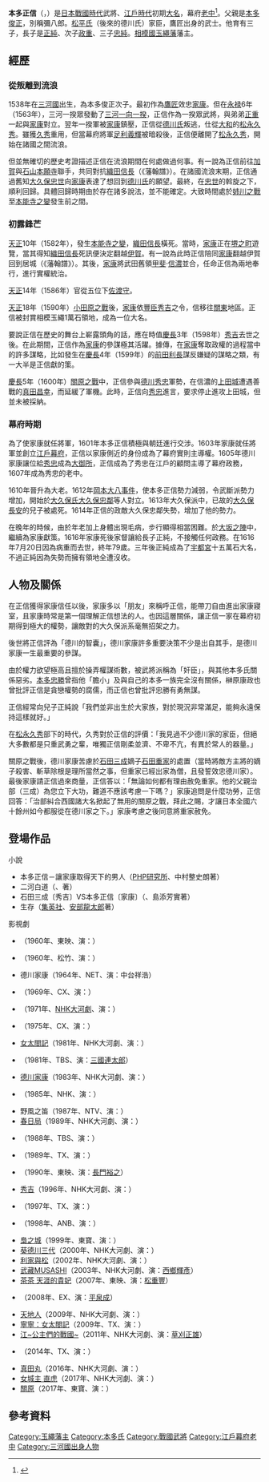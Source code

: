 {{Infobox officeholder
| name               = 本多正信
| image              = Honda Masanobu02.JPG
| caption            = 
| office            = {{link-ja|玉繩藩|玉縄藩}}藩主
| term_start        = 1590年
| term_end          = 1616年
|predecessor        = {{small|新設}}
| successor         = 空缺{{small|（下一任：{{link-ja|松平正綱|松平正綱}}）}}

| office1            = [[江戶幕府|江戶幕府]][[老中|老中]]
| term_start1        = 1600年
| term_end1          = 1615年
|predecessor1        = 
| successor1         = 

| birth_name         = 	
| birth_date         = 1538年<br>（[[天文_(後奈良天皇)|天文]]7年）
| birth_place        = 
| death_date         = {{death date and age|1616|7|20|1538}}<br>（[[元和_(日本)|元和]]2年6月7日）
| death_place        = 
| module             = {{日本武士|child=yes
|時代= [[戰國時代_(日本)|戰國時代]] - [[江戸時代|江戸時代]]前期 
|出生日期= 天文7年（1538年）
|出生地點= [[三河國|三河國]]
|逝世日期=元和2年6月7日（1616年7月20日）  
|逝世地點= 
|假名= 
|羅馬字= 
|幼名= 
|改名=弥八郎（假名）、正保、正信 
|别名= 正行、本多佐渡
|諡号= 
|神号= 
|戒名=善德納誨院 
|洗禮名= 
|墓所= 龍谷山本願寺
|朝廷官位=從五位下佐渡守 
|幕府職位= 江戶幕府關東總奉行、老中
|主君=德川家康→松永久秀→德川家康 
|藩= 相模国玉繩藩主
|氏族= 本多氏
|父= 本多俊正
|養父= 
|養母= 
|兄弟= 正信、正重
|姐妹= 
|正室= 毒林尼（戒名 釋屋妙受大姉）
|側室= 
|子=正純、政重、忠純 
|女= 
|養子= 
|養女= 
 }}
}}
'''本多正信'''（{{jpn|j=本多 正信|kana=ほんだ まさのぶ|rm=Honda Masanobu}}，{{bd|1538年||1616年|7月20日|catIdx=Honda, Masanobu}}）是[[日本|日本]][[战国时代_(日本)|戰國時代]]武將、[[江戶時代|江戶時代]]初期[[大名_(稱謂)|大名]]，幕府[[老中|老中]]<ref>{{cite book|title=The Cambridge History of Japan|author=John Whitney Hall|publisher=劍橋大學出版社|year=1999|pages=494|id=ISBN 978-0-521-22354-6}}</ref>。父親是[[本多俊正|本多俊正]]，別稱彌八郎。[[德川氏|松平氏]]（後來的德川氏）家臣，鷹匠出身的武士。他育有三子，長子是[[本多正純|正純]]、次子[[本多政重|政重]]、三子[[本多忠純|忠純]]。[[相模國|相模國]][[玉繩藩|玉繩藩]]藩主。

==經歷==
===從叛離到流浪===
1538年在[[三河國|三河國]]出生，為本多俊正次子。最初作為[[鷹匠|鷹匠]]效忠[[德川家康|家康]]。但在[[永禄|永禄]]6年（1563年），三河一揆眾發動了[[三河一向一揆|三河一向一揆]]，正信作為一揆眾武將，與弟弟[[本多正重|正重]]一起與[[德川家康|家康]]對立。翌年一揆軍被[[德川家康|家康]]鎮壓，正信從[[德川氏|德川氏]]叛逃，仕從[[大和國|大和]]的[[松永久秀|松永久秀]]。雖獲[[松永久秀|久秀]]重用，但當幕府將軍[[足利義輝|足利義輝]]被暗殺後，正信便離開了[[松永久秀|松永久秀]]，開始在諸國之間流浪。

但並無確切的歷史考證描述正信在流浪期間在何處做過何事。有一說為正信前往[[加賀國|加賀]]與[[石山本願寺|石山本願寺]]聯手，共同對抗[[織田信長|織田信長]]（《藩翰譜》）。在諸國流浪末期，正信通過舊知[[大久保忠世|大久保忠世]]向[[德川家康|家康]]表達了想回到[[德川氏|德川氏]]的願望。最終，在[[大久保忠世|忠世]]的斡旋之下，順利回歸。具體回歸時期由於存在諸多說法，並不能確定。大致時間處於[[姉川之戰|姉川之戰]]至[[本能寺之變|本能寺之變]]發生前之間。

===初露鋒芒===
[[天正_(日本)|天正]]10年（1582年），發生[[本能寺之變|本能寺之變]]，[[織田信長|織田信長]]橫死。當時，[[德川家康|家康]]正在[[堺|堺之町]]遊覽，當其得知[[織田信長|織田信長]]死訊便決定翻越[[伊賀國|伊賀]]。有一說為此時正信陪同[[德川家康|家康]]翻越伊賀回到居城（《藩翰譜》）。其後，[[德川家康|家康]]將武田舊領[[甲斐|甲斐]]·[[信濃|信濃]]並合，任命正信為兩地奉行，進行實權統治。

[[天正_(日本)|天正]]14年（1586年）官從五位下[[佐渡守|佐渡守]]。

[[天正_(日本)|天正]]18年（1590年）[[小田原之戰|小田原之戰]]後，[[德川家康|家康]]依[[豐臣秀吉|豐臣秀吉]]之令，信移往[[关东地方|關東]]地區。正信被封賞相模玉繩1萬石領地，成為一位大名。

要說正信在歷史的舞台上嶄露頭角的話，應在時值[[慶長|慶長]]3年（1598年）[[豐臣秀吉|秀吉]]去世之後。在此期間，正信作為[[德川家康|家康]]的參謀極其活躍。據傳，在[[德川家康|家康]]奪取政權的過程當中的許多謀略，比如發生在[[慶長|慶長]]4年（1599年）的[[前田利長|前田利長]]謀反嫌疑的謀略之類，有一大半是正信獻的策。

[[慶長|慶長]]5年（1600年）[[關原之戰|關原之戰]]中，正信參與[[德川秀忠|德川秀忠]]軍勢，在信濃的[[上田城|上田城]]遭遇善戰的[[真田昌幸|真田昌幸]]，而延緩了軍機。此時，正信向[[德川秀忠|秀忠]]進言，要求停止進攻上田城，但並未被採納。

===幕府時期===

為了使家康就任將軍，1601年本多正信積極與朝廷進行交涉。1603年家康就任將軍並創立[[江戶幕府|江戶幕府]]，正信以家康側近的身份成為了幕府實則主導權。1605年德川家康讓位給[[德川秀忠|秀忠]]成為[[大御所|大御所]]，正信成為了秀忠在江戶的顧問主導了幕府政務，1607年成為秀忠的老中。

1610年晉升為大老。1612年[[岡本大八事件|岡本大八事件]]，使本多正信勢力減弱，令武斷派勢力增加，開始於[[大久保氏|大久保氏]][[大久保忠鄰|大久保忠鄰]]等人對立。1613年大久保派中，已故的[[大久保長安|大久保長安]]的兒子被處死。1614年正信的政敵大久保忠鄰失勢，增加了他的勢力。

在晚年的時候，由於年老加上身體出現毛病，步行顯得相當困難。於[[大坂之陣|大坂之陣]]中，繼續為家康獻策。1616年家康死後家督讓給長子正純，不接觸任何政務。在1616年7月20日因為病重而去世，終年79歲。三年後正純成為了[[宇都宮藩|宇都宮]]十五萬石大名，不過正純因為失勢而擁有領地全遭沒收。

==人物及關係==
在正信獲得家康信任以後，家康多以「朋友」來稱呼正信，能帶刀自由進出家康寢室，且家康時常是第一個理解正信想法的人。也因這層關係，讓正信一家在幕府初期得到極大的權勢，讓敵對的大久保派系毫無招架之力。

後世將正信評為「德川的智囊」，德川家康許多重要決策不少是出自其手，是德川家康一生最重要的參謀。

由於權力欲望極高且擅於操弄權謀術數，被武將派稱為「奸臣」，與其他本多氏關係惡劣。[[本多忠勝|本多忠勝]]曾指他「膽小」及與自己的本多一族完全沒有關係，榊原康政也曾批評正信是貪戀權勢的腐儒，而正信也曾批評忠勝有勇無謀。

正信經常向兒子正純說「我們並非出生於大家族，對於現況非常滿足，能夠永遠保持這樣就好。」

在[[松永久秀|松永久秀]]部下的時代，久秀對於正信的評價：「我見過不少德川家的家臣，但絕大多數都是只重武勇之輩，唯獨正信剛柔並濟、不卑不亢，有異於常人的器量。」

關原之戰後，德川家康苦慮於[[石田三成|石田三成]]嫡子[[石田重家|石田重家]]的處置（當時將敵方主將的嫡子殺害、斬草除根是理所當然之事，但重家已經出家為僧，且發誓效忠德川家）。最後家康請正信過來商量，正信答以：「無論如何都有理由赦免重家。他的父親治部（三成）為您立下大功，難道不應該考慮一下嗎？」家康追問是什麼功勞，正信回答：「治部糾合西國諸大名掀起了無用的關原之戰，拜此之賜，才讓日本全國六十餘州如今都服從在德川家之下。」家康考慮之後同意將重家赦免。

== 登場作品 ==
;小說
*本多正信－讓家康取得天下的男人（[[PHP研究所|PHP研究所]]、中村整史朗著）
*二河白道（{{tsl|ja|実業之日本社|實業之日本社}}、{{tsl|ja|羽太雄平}}著）
*石田三成〔秀吉〕VS本多正信〔家康〕（{{tsl|ja|文芸社|文藝社}}、島添芳實著）
*生存（[[集英社|集英社]]、[[安部龍太郎|安部龍太郎]]著）

;影視劇
*{{tsl|ja|酒と女と槍|酒與女與槍}}（1960年、東映、演：{{tsl|ja|須賀不二夫}}）
*{{tsl|ja|敵は本能寺にあり#映画|敵在本能寺}}（1960年、松竹、演：{{tsl|ja|海江田譲二|海江田讓二}}）
*德川家康（1964年、NET、演：中台祥浩）
*{{tsl|ja|徳川秀忠の妻|德川秀忠之妻}}（1969年、CX、演：{{tsl|ja|玉川伊佐男}}）
*{{tsl|ja|春の坂道|春之坂道}}（1971年、[[NHK大河劇|NHK大河劇]]、演：{{tsl|ja|巖金四郎}}）
*{{tsl|ja|宮本武蔵 (1975年のテレビドラマ)|宮本武藏 (1975年電視劇)|宮本武藏}}（1975年、CX、演：{{tsl|ja|玉生司朗}}）
*[[女太閤記|女太閤記]]（1981年、NHK大河劇、演：{{tsl|ja|神山繁}}）
*{{tsl|ja|関ヶ原 (テレビドラマ)|關原 (電視劇)|關原}}（1981年、TBS、演：[[三國連太郎|三國連太郎]]）
*[[德川家康_(大河劇)|德川家康]]（1983年、NHK大河劇、演：{{tsl|ja|内藤武敏|內藤武敏}}）
*{{tsl|ja|真田太平記 (テレビドラマ)|真田太平記 (電視劇)|真田太平記}}（1985年、NHK、演：{{tsl|ja|田中明夫}}）
*野風之笛（1987年、NTV、演：{{tsl|ja|井上昭文}}）
*[[春日局_(大河劇)|春日局]]（1989年、NHK大河劇、演：{{tsl|ja|早崎文司}}）
*{{tsl|ja|徳川家康 (1988年のテレビドラマ)|德川家康 (1988年電視劇)|德川家康}}（1988年、TBS、演：{{tsl|ja|伊吹剛}}）
*{{tsl|ja|風雲!真田幸村}}（1989年、TX、演：{{tsl|ja|菅貫太郎}}）
*{{tsl|ja|女帝 春日局}}（1990年、東映、演：[[長門裕之|長門裕之]]）
*[[秀吉_(大河劇)|秀吉]]（1996年、NHK大河劇、演：{{tsl|ja|宍戸錠|宍戶錠}}）
*{{tsl|ja|徳川の女|德川之女}}（1997年、TX、演：{{tsl|ja|峰岸徹}}）
*{{tsl|ja|影武者徳川家康#テレビドラマ (1998年・テレビ朝日版)|影武者德川家康 (1998年朝日電視台版)|影武者德川家康}}（1998年、ANB、演：{{tsl|ja|名古屋章}}）
*[[梟之城#梟之城_owl's_castle|梟之城]]（1999年、東寶、演：{{tsl|ja|益富信孝}}）
*[[葵德川三代|葵德川三代]]（2000年、NHK大河劇、演：{{tsl|ja|神山繁}}）
*[[利家與松|利家與松]]（2002年、NHK大河劇、演：{{tsl|ja|中根徹}}）
*[[武藏MUSASHI|武藏MUSASHI]]（2003年、NHK大河劇、演：[[西鄉輝彥|西鄉輝彥]]）
*[[茶茶_天涯的貴妃|茶茶 天涯的貴妃]]（2007年、東映、演：[[松重豐|松重豐]]）
*{{tsl|ja|徳川家康と三人の女|德川家康與三個女子}}（2008年、EX、演：[[平泉成|平泉成]]）
*[[天地人_(大河劇)|天地人]]（2009年、NHK大河劇、演：{{tsl|ja|松山政路}}）
*[[寧寧：女太閤記|寧寧：女太閤記]]（2009年、TX、演：{{tsl|ja|名高達男}}）
*[[江~公主們的戰國~|江~公主們的戰國~]]（2011年、NHK大河劇、演：[[草刈正雄|草刈正雄]]）
*{{tsl|ja|影武者徳川家康#テレビドラマ (2014年・テレビ東京「新春ワイド時代劇」)|影武者德川家康 (2014年東京電視台新春大時代劇)|影武者德川家康}}（2014年、TX、演：{{tsl|ja|目黒祐樹|目黑祐樹}}）
*[[真田丸_(大河劇)|真田丸]]（2016年、NHK大河劇、演：{{tsl|ja|近藤正臣}}）
*[[女城主_直虎|女城主 直虎]]（2017年、NHK大河劇、演：{{tsl|ja|六角精児|六角精兒}}）
*[[關原之戰_(電影)|關原]]（2017年、東寶、演：{{tsl|ja|久保酎吉}}）

==參考資料==
{{Reflist}}

{{玉繩藩主|本多氏||1590年 - 1616年}}
{{Authority control}}
{{DEFAULTSORT:Honda, Masanobu}}
[[Category:玉繩藩主|Category:玉繩藩主]]
[[Category:本多氏|Category:本多氏]]
[[Category:戰國武將|Category:戰國武將]]
[[Category:江戶幕府老中|Category:江戶幕府老中]]
[[Category:三河國出身人物|Category:三河國出身人物]]